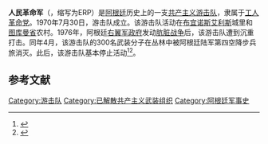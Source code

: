'''人民革命军'''（{{lang-es|Ejército Revolucionario del Pueblo}}，缩写为ERP）是[[阿根廷|阿根廷]]历史上的一支[[共产主义|共产主义]][[游击队|游击队]]，隶属于[[工人革命党_(阿根廷)|工人革命党]]。1970年7月30日，游击队成立。该游击队活动在[[布宜诺斯艾利斯|布宜诺斯艾利斯]]城里和[[图库曼省|图库曼省]]农村。1976年，阿根廷[[右翼|右翼]][[军政府|军政府]]发动[[肮脏战争_(阿根廷)|肮脏战争]]后，该游击队遭到沉重打击。同年4月，该游击队的300名武装分子在丛林中被阿根廷陆军第四空降步兵旅消灭。此后，该游击队基本停止活动<ref name=Time>{{cite news|title=Corporations: Record Ransom|url=http://www.time.com/time/magazine/article/0,9171,942847,00.html|accessdate=11 November 2012|newspaper=Time Magazine|date=March 25, 1974|archive-date=2013-08-13|archive-url=https://web.archive.org/web/20130813203852/http://www.time.com/time/magazine/article/0,9171,942847,00.html|dead-url=no}}</ref><ref name=Times>{{cite news|title=Court: Exxon Ransom Valid|url=https://www.nytimes.com/1981/07/28/business/court-exxon-ransom-valid.html|accessdate=11 November 2012|newspaper=New York Times|date=July 28, 1981|archive-date=2016-03-06|archive-url=https://web.archive.org/web/20160306103721/http://www.nytimes.com/1981/07/28/business/court-exxon-ransom-valid.html|dead-url=no}}</ref>。

== 参考文献 ==
{{reflist}}

[[Category:游击队|Category:游击队]]
[[Category:已解散共产主义武装组织|Category:已解散共产主义武装组织]]
[[Category:阿根廷军事史|Category:阿根廷军事史]]